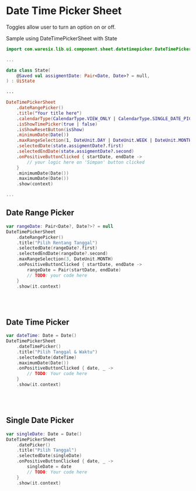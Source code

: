 

# Date Time Picker Sheet
Toggles allow user to turn an option on or off.

<div style={{backgroundColor: 'white',border: '1px solid #F4F6F8', borderRadius: 16, padding: 32, marginBottom: 24}}>
   <DateTimePickerSheetImage />
</div>

Sample using DateTimePickerSheet with State
```kotlin
import com.waresix.lib.ui.component.sheet.datetimepicker.DateTimePickerSheet

...

data class State(
	@Saved val assigmentDate: Pair<Date, Date>? = null,
) : UiState

...

DateTimePickerSheet
	.dateRangePicker()
	.title("Your title here")
	.calendarType(CalendarType.VIEW_ONLY | CalendarType.SINGLE_DATE_PICKER | CalendarType.RANGE_DATE_PICKER)
	.isShowTimePicker(true | false)
	.isShowResetButton(isShow)
	.minimumDate(Date())
	.maxRangeSelection(1, DateUnit.DAY | DateUnit.WEEK | DateUnit.MONTH | DateUnit.YEAR)
	.selectedDate(state.assigmentDate?.first)
	.selectedEndDate(state.assigmentDate?.second)
	.onPositiveButtonClicked { startDate, endDate ->
		// your logic here on 'Simpan' button clicked
	}
	.minimumDate(Date())
	.maximumDate(Date())
	.show(context)

...
```

## Date Range Picker

<div style={{backgroundColor: 'white', borderRadius: 16, padding: 32, marginBottom: 24}}>
   <DateRangeImage />
</div>

```kotlin
var rangeDate: Pair<Date?, Date?>? = null
DateTimePickerSheet
	.dateRangePicker()
	.title("Pilih Rentang Tanggal")
	.selectedDate(rangeDate?.first)
	.selectedEndDate(rangeDate?.second)
	.maxRangeSelection(3, DateUnit.MONTH)
	.onPositiveButtonClicked { startDate, endDate ->
		rangeDate = Pair(startDate, endDate)
		// TODO: your code here
	}
	.show(it.context)
```
<br/><br/>

## Date Time Picker

<div style={{backgroundColor: 'white', borderRadius: 16, padding: 32, marginBottom: 24}}>
   <DateWithTimeImage />
</div>

```kotlin
var dateTime: Date = Date()
DateTimePickerSheet
	.dateTimePicker()
	.title("Pilih Tanggal & Waktu")
	.selectedDate(dateTime)
	.maximumDate(Date())
	.onPositiveButtonClicked { date, _ ->
		// TODO: Your code here
	}
	.show(it.context)
```
<br/><br/>

## Single Date Picker

<div style={{backgroundColor: 'white', borderRadius: 16, padding: 32, marginBottom: 24}}>
   <DateSingleImage />
</div>

```kotlin
var singleDate: Date = Date()
DateTimePickerSheet
	.datePicker()
	.title("Pilih Tanggal")
	.selectedDate(singleDate)
	.onPositiveButtonClicked { date, _ ->
		singleDate = date
		// TODO: Your code here
	}
	.show(it.context)
```